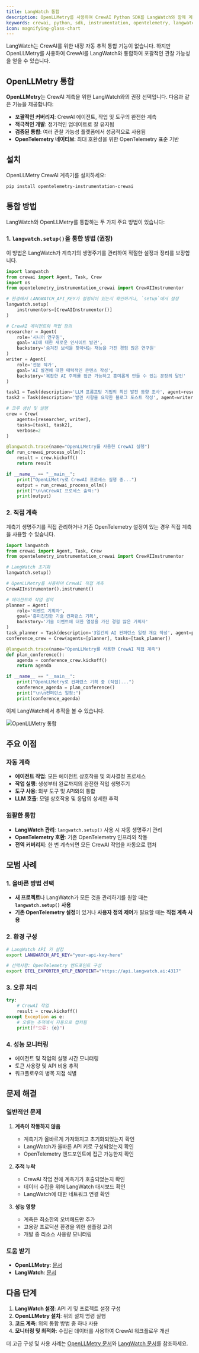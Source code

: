 ```yaml
---
title: LangWatch 통합
description: OpenLLMetry를 사용하여 CrewAI Python SDK를 LangWatch와 함께 계측하는 방법을 알아보세요.
keywords: crewai, python, sdk, instrumentation, opentelemetry, langwatch, tracing, openllmetry
icon: magnifying-glass-chart
---
```


LangWatch는 CrewAI를 위한 내장 자동 추적 통합 기능이 없습니다. 하지만 OpenLLMetry를 사용하여 CrewAI를 LangWatch와 통합하여 포괄적인 관찰 가능성을 얻을 수 있습니다.

## OpenLLMetry 통합

**OpenLLMetry**는 CrewAI 계측을 위한 LangWatch와의 권장 선택입니다. 다음과 같은 기능을 제공합니다:

- **포괄적인 커버리지**: CrewAI 에이전트, 작업 및 도구의 완전한 계측
- **적극적인 개발**: 정기적인 업데이트로 잘 유지됨
- **검증된 통합**: 여러 관찰 가능성 플랫폼에서 성공적으로 사용됨
- **OpenTelemetry 네이티브**: 최대 호환성을 위한 OpenTelemetry 표준 기반

## 설치

OpenLLMetry CrewAI 계측기를 설치하세요:

```bash
pip install opentelemetry-instrumentation-crewai
```

## 통합 방법

LangWatch와 OpenLLMetry를 통합하는 두 가지 주요 방법이 있습니다:

### 1. `langwatch.setup()`을 통한 방법 (권장)

이 방법은 LangWatch가 계측기의 생명주기를 관리하여 적절한 설정과 정리를 보장합니다.

```python openllmetry_setup.py
import langwatch
from crewai import Agent, Task, Crew
import os
from opentelemetry_instrumentation_crewai import CrewAIInstrumentor

# 환경에서 LANGWATCH_API_KEY가 설정되어 있는지 확인하거나, `setup`에서 설정
langwatch.setup(
    instrumentors=[CrewAIInstrumentor()]
)

# CrewAI 에이전트와 작업 정의
researcher = Agent(
    role='시니어 연구원',
    goal='AI에 대한 새로운 인사이트 발견',
    backstory='숨겨진 보석을 찾아내는 재능을 가진 경험 많은 연구원'
)
writer = Agent(
    role='전문 작가',
    goal='AI 발견에 대한 매력적인 콘텐츠 작성',
    backstory='복잡한 AI 주제를 접근 가능하고 흥미롭게 만들 수 있는 문장의 달인'
)

task1 = Task(description='LLM 프롬프팅 기법의 최신 발전 동향 조사', agent=researcher)
task2 = Task(description='발견 사항을 요약한 블로그 포스트 작성', agent=writer)

# 크루 생성 및 실행
crew = Crew(
    agents=[researcher, writer],
    tasks=[task1, task2],
    verbose=2
)

@langwatch.trace(name="OpenLLMetry를 사용한 CrewAI 실행")
def run_crewai_process_ollm():
    result = crew.kickoff()
    return result

if __name__ == "__main__":
    print("OpenLLMetry로 CrewAI 프로세스 실행 중...")
    output = run_crewai_process_ollm()
    print("\n\nCrewAI 프로세스 출력:")
    print(output)
```

### 2. 직접 계측

계측기 생명주기를 직접 관리하거나 기존 OpenTelemetry 설정이 있는 경우 직접 계측을 사용할 수 있습니다.

```python openllmetry_direct.py
import langwatch
from crewai import Agent, Task, Crew
from opentelemetry_instrumentation_crewai import CrewAIInstrumentor

# LangWatch 초기화
langwatch.setup()

# OpenLLMetry를 사용하여 CrewAI 직접 계측
CrewAIInstrumentor().instrument()

# 에이전트와 작업 정의
planner = Agent(
    role='이벤트 기획자',
    goal='흥미진진한 기술 컨퍼런스 기획',
    backstory='기술 이벤트에 대한 열정을 가진 경험 많은 기획자'
)
task_planner = Task(description='3일간의 AI 컨퍼런스 일정 개요 작성', agent=planner)
conference_crew = Crew(agents=[planner], tasks=[task_planner])

@langwatch.trace(name="OpenLLMetry를 사용한 CrewAI 직접 계측")
def plan_conference():
    agenda = conference_crew.kickoff()
    return agenda

if __name__ == "__main__":
    print("OpenLLMetry로 컨퍼런스 기획 중 (직접)...")
    conference_agenda = plan_conference()
    print("\n\n컨퍼런스 일정:")
    print(conference_agenda)
```

이제 LangWatch에서 추적을 볼 수 있습니다.

![OpenLLMetry 통합](/images/langwatch_crewai.png)

## 주요 이점

### 자동 계측

- **에이전트 작업**: 모든 에이전트 상호작용 및 의사결정 프로세스
- **작업 실행**: 생성부터 완료까지의 완전한 작업 생명주기
- **도구 사용**: 외부 도구 및 API와의 통합
- **LLM 호출**: 모델 상호작용 및 응답의 상세한 추적

### 원활한 통합

- **LangWatch 관리**: `langwatch.setup()` 사용 시 자동 생명주기 관리
- **OpenTelemetry 호환**: 기존 OpenTelemetry 인프라와 작동
- **전역 커버리지**: 한 번 계측되면 모든 CrewAI 작업을 자동으로 캡처

## 모범 사례

### 1. **올바른 방법 선택**

- **새 프로젝트**나 LangWatch가 모든 것을 관리하기를 원할 때는 **`langwatch.setup()` 사용**
- **기존 OpenTelemetry 설정**이 있거나 **사용자 정의 제어**가 필요할 때는 **직접 계측 사용**

### 2. **환경 구성**

```bash
# LangWatch API 키 설정
export LANGWATCH_API_KEY="your-api-key-here"

# 선택사항: OpenTelemetry 엔드포인트 구성
export OTEL_EXPORTER_OTLP_ENDPOINT="https://api.langwatch.ai:4317"
```

### 3. **오류 처리**

```python
try:
    # CrewAI 작업
    result = crew.kickoff()
except Exception as e:
    # 오류는 추적에서 자동으로 캡처됨
    print(f"오류: {e}")
```

### 4. **성능 모니터링**

- 에이전트 및 작업의 실행 시간 모니터링
- 토큰 사용량 및 API 비용 추적
- 워크플로우의 병목 지점 식별

## 문제 해결

### 일반적인 문제

1. **계측이 작동하지 않음**

   - 계측기가 올바르게 가져와지고 초기화되었는지 확인
   - LangWatch가 올바른 API 키로 구성되었는지 확인
   - OpenTelemetry 엔드포인트에 접근 가능한지 확인

2. **추적 누락**

   - CrewAI 작업 전에 계측기가 호출되었는지 확인
   - 데이터 수집을 위해 LangWatch 대시보드 확인
   - LangWatch에 대한 네트워크 연결 확인

3. **성능 영향**

   - 계측은 최소한의 오버헤드만 추가
   - 고용량 프로덕션 환경을 위한 샘플링 고려
   - 개발 중 리소스 사용량 모니터링

### 도움 받기

- **OpenLLMetry**: [문서](https://opentelemetry.io/docs/)
- **LangWatch**: [문서](https://docs.langwatch.ai)

## 다음 단계

1. **LangWatch 설정**: API 키 및 프로젝트 설정 구성
2. **OpenLLMetry 설치**: 위의 설치 명령 실행
3. **코드 계측**: 위의 통합 방법 중 하나 사용
4. **모니터링 및 최적화**: 수집된 데이터를 사용하여 CrewAI 워크플로우 개선

더 고급 구성 및 사용 사례는 [OpenLLMetry 문서](https://opentelemetry.io/docs/)와 [LangWatch 문서](https://docs.langwatch.ai)를 참조하세요.
